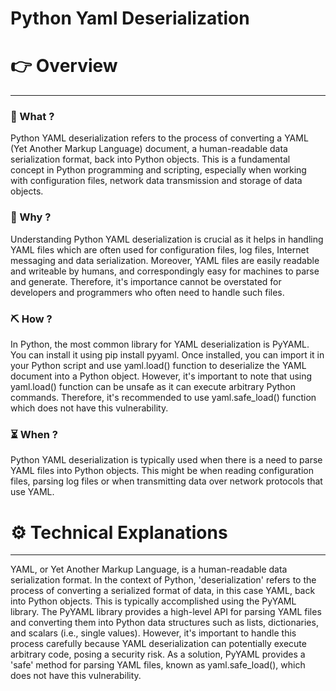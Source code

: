 # Python Yaml Deserialization


# 👉 Overview

---

### 👀 What ?

Python YAML deserialization refers to the process of converting a YAML (Yet Another Markup Language) document, a human-readable data serialization format, back into Python objects. This is a fundamental concept in Python programming and scripting, especially when working with configuration files, network data transmission and storage of data objects.


### 🧐 Why ?

Understanding Python YAML deserialization is crucial as it helps in handling YAML files which are often used for configuration files, log files, Internet messaging and data serialization. Moreover, YAML files are easily readable and writeable by humans, and correspondingly easy for machines to parse and generate. Therefore, it's importance cannot be overstated for developers and programmers who often need to handle such files.


### ⛏️ How ?

In Python, the most common library for YAML deserialization is PyYAML. You can install it using pip install pyyaml. Once installed, you can import it in your Python script and use yaml.load() function to deserialize the YAML document into a Python object. However, it's important to note that using yaml.load() function can be unsafe as it can execute arbitrary Python commands. Therefore, it's recommended to use yaml.safe_load() function which does not have this vulnerability.


### ⏳ When ?

Python YAML deserialization is typically used when there is a need to parse YAML files into Python objects. This might be when reading configuration files, parsing log files or when transmitting data over network protocols that use YAML.


# ⚙️ Technical Explanations

---

YAML, or Yet Another Markup Language, is a human-readable data serialization format. In the context of Python, 'deserialization' refers to the process of converting a serialized format of data, in this case YAML, back into Python objects. This is typically accomplished using the PyYAML library. The PyYAML library provides a high-level API for parsing YAML files and converting them into Python data structures such as lists, dictionaries, and scalars (i.e., single values). However, it's important to handle this process carefully because YAML deserialization can potentially execute arbitrary code, posing a security risk. As a solution, PyYAML provides a 'safe' method for parsing YAML files, known as yaml.safe_load(), which does not have this vulnerability.
